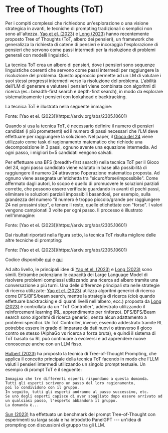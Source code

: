 # Tree of Thoughts (ToT)


Per i compiti complessi che richiedono un'esplorazione o una visione strategica in avanti, le tecniche di prompting tradizionali o semplici non sono all'altezza. [Yao et el. (2023)](https://arxiv.org/abs/2305.10601) e [Long (2023)](https://arxiv.org/abs/2305.08291) hanno recentemente proposto Tree of Thoughts (ToT, albero dei pensieri), un framework che generalizza la richiesta di catene di pensieri e incoraggia l'esplorazione di pensieri che servono come passi intermedi per la risoluzione di problemi generali con modelli linguistici.

La tecnica ToT crea un albero di pensieri, dove i pensieri sono sequenze linguistiche coerenti che servono come passi intermedi per raggiungere la risoluzione del problema. Questo approccio permette ad un LM di valutare i suoi stessi progressi intermedi verso la risoluzione del problema. L'abilità dell'LM di generare e valutare i pensieri viene combinata con algoritmi di ricerca (es.: breadth-first search e depth-first search), in modo da esplorare sistematicamente i pensieri con lookahead e backtracking.

La tecnica ToT è illustrata nella seguente immagine:

<Screenshot src={TOT} alt="TOT" />
Fonte: [Yao et el. (2023)](https://arxiv.org/abs/2305.10601) 

Quando si usa la tecnica ToT, è necessario definire il numero di pensieri candidati (i più promettenti) ed il numero di passi necessari che l'LM deve effettuare per raggiungere la soluzione.
Nel paper, il [Gioco del 24](https://en.wikipedia.org/wiki/24_(puzzle)) viene utilizzato come task di ragionamento matematico che richiede una decomposizione in 3 passi, ognuno avente una equazione intermedia. Ad ogni passo, i migliori b=5 candidati vengono salvati.

Per effettuare una BFS (breadth-first search) nella tecnica ToT per il Gioco del 24, ogni passo candidato viene valutato in base alla possibilità di raggiungere il numero 24 attraverso l'operazione matematica proposta.
Ad ognuno viene assegnata un'etichetta tra "sicuro/forse/impossibile". Come affermato dagli autori, lo scopo è quello di promuovere le soluzioni parziali corrette, che possono essere verificate guardando in avanti di pochi passi, eliminare le soluzioni parziali impossibili basandosi, per esempio, sulla grandezza del numero "il numero è troppo piccolo/grande per raggiungere 24 nei prossimi step", e tenere il resto, quelle etichettate con "forse". I valori vengono campionati 3 volte per ogni passo. Il processo è illustrato nell'immagine:

<Screenshot src={TOT2} alt="TOT2" />
Fonte: [Yao et el. (2023)](https://arxiv.org/abs/2305.10601) 

Dai risultati riportati nella figura sotto, la tecnica ToT risulta migliore delle altre tecniche di prompting:

<Screenshot src={TOT3} alt="TOT3" />
Fonte: [Yao et el. (2023)](https://arxiv.org/abs/2305.10601) 

Codice disponibile [qui](https://github.com/princeton-nlp/tree-of-thought-llm) e [qui](https://github.com/jieyilong/tree-of-thought-puzzle-solver)

Ad alto livello, le principali idee di [Yao et el. (2023)](https://arxiv.org/abs/2305.10601) e [Long (2023)](https://arxiv.org/abs/2305.08291) sono simili. Entrambe potenziano le capacità dei Large Language Model di risolvere problemi complessi utilizzando una ricerca ad albero tramite una conversazione a più turni. Una delle differenze principali sta nelle strategie di ricerca utilizzate: [Yao et el. (2023)](https://arxiv.org/abs/2305.10601) utilizza algoritmi generici di ricerca come DFS/BFS/beam search, mentre la strategia di ricerca (cioè quando effettuare backtracking e di quanti livelli nell'albero, ecc.) proposta da [Long (2023)](https://arxiv.org/abs/2305.08291) è controllata da un "ToT Controller", addestrato utilizzando il reinforcement learning (RL, apprendimento per rinforzo). DFS/BFS/Beam search sono algoritmi di ricerca generici, senza alcun adattamento a problemi specifici. Un ToT Controller, invece, essendo addestrato tramite RL potrebbe essere in grado di imparare da dati nuovi o attraverso il gioco contro se stesso (AlphaGo vs ricerca a forza bruta), e quindi il sistema di ToT basato su RL può continuare a evolversi e ad apprendere nuove conoscenze anche con un LLM fisso.

[Hulbert (2023)](https://github.com/dave1010/tree-of-thought-prompting) ha proposto la tecnica di Tree-of-Thought Prompting, che applica il concetto principale della tecnica ToT facendo in modo che l'LLM valuti i pensieri intermedi utilizzando un singolo prompt testuale. Un esempio di prompt ToT è il seguente:

```
Immagina che tre differenti esperti rispondano a questa domanda.
Tutti gli esperti scrivono un passo del loro ragionamento,
poi lo condividono con il gruppo.
In seguito, tutti gli esperti andranno al passo successivo, etc.
Se uno degli esperti capisce di aver sbagliato dopo essere arrivato ad un qualsiasi passo, l'esperto abbandona il gruppo.
La domanda è...
```
[Sun (2023)](https://github.com/holarissun/PanelGPT) ha effettuato un benchmark del prompt Tree-of-Thought con esperimenti su larga scala e ha introdotto PanelGPT --- un'idea di prompting con discussioni di gruppo tra gli LLM.
